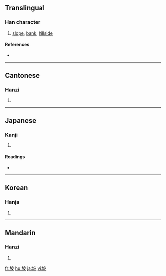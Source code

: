 ==Translingual==

===Han character===
{{Han char|rn=32|rad=土|as=05|sn=8|four=4414<sub>7</sub>|canj=土木竹水 (GDHE)}}

# [[slope]], [[bank]], [[hillside]]

====References====
* {{Han ref|kx=0226.110|dkj=04966|dj=0461.250|hdz=10436.010|uh=5761|ud=22369|bh=A959|bd=43353}}

----

==Cantonese==

===Hanzi===
{{yue-hanzi|jyut=|y=bo1, po1}}

# {{defn|Cantonese}}

----

==Japanese==

===Kanji===
{{ja-kanji|grade=|rs=土05}}

# {{defn|Japanese}}

====Readings====
* {{ja-readings|on=[[は]] (ha), [[ひ]] (hi)|kun=[[つつみ]] (tsutsumi)}}

----

==Korean==

===Hanja===
{{ko-hanja|hangeul=파|rv=pa|mr=p'a}}

# {{defn|Korean}}

----

==Mandarin==

===Hanzi===
{{cmn-hanzi|pin=[[pō]] ([[po1]])|wg=p'o<sup>1</sup>}}

# {{defn|Mandarin}}

[[fr:坡]]
[[hu:坡]]
[[ja:坡]]
[[vi:坡]]